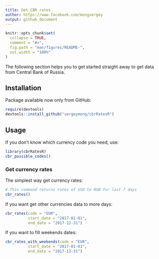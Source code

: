 ```yaml
---
title: Get CBR rates
author: https://www.facebook.com/mongsergey
output: github_document
---
```


<!-- README.md is generated from README.Rmd. Please edit that file -->

```r
knitr::opts_chunk$set(
  collapse = TRUE,
  comment = "#>",
  fig.path = "man/figures/README-",
  out.width = "100%"
)
```
The following section helps you to get started straight away to get data from Central Bank of Russia.

## Installation
Package available now only from GitHub:
``` r
require(devtools)
devtools::install_github("sergeymong/cbrRatesR")
```

## Usage
If you don't know which currency code you need, use:
``` r
library(cbrRatesR)
cbr_possible_codes()
```

### Get currency rates
The simplest way get currency rates:
``` r
# This command returns rates of USD to RUB for last 7 days
cbr_rates()
```

If you want get other currencies data to more days:
``` r
cbr_rates(code = "EUR", 
          start_date = "2017-01-01",
          end_date = "2017-12-31")
```

If you want to fill weekends dates:
``` r
cbr_rates_with_weekends(code = "EUR", 
          start_date = "2017-01-01",
          end_date = "2017-12-31")
```
